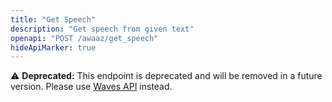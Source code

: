 ```yaml
---
title: "Get Speech"
description: "Get speech from given text"
openapi: "POST /awaaz/get_speech"
hideApiMarker: true
---
```


⚠️ **Deprecated:** This endpoint is deprecated and will be removed in a future version. Please use [Waves API](/waves-api) instead.
